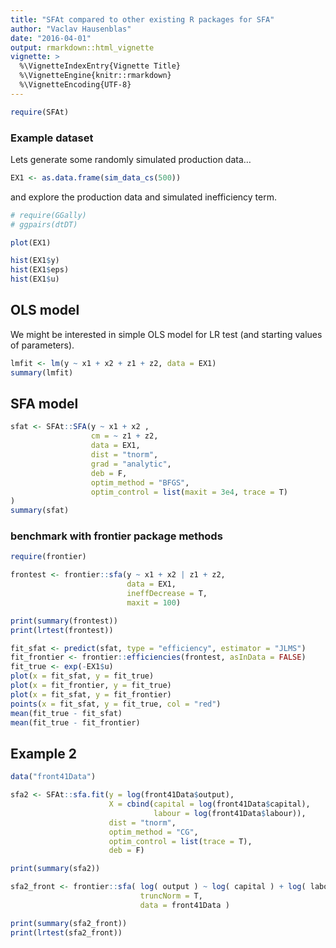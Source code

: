 ```yaml
---
title: "SFAt compared to other existing R packages for SFA"
author: "Vaclav Hausenblas"
date: "2016-04-01"
output: rmarkdown::html_vignette
vignette: >
  %\VignetteIndexEntry{Vignette Title}
  %\VignetteEngine{knitr::rmarkdown}
  %\VignetteEncoding{UTF-8}
---
```


```r
require(SFAt)
```

### Example dataset

Lets generate some randomly simulated production data...

```r

EX1 <- as.data.frame(sim_data_cs(500))

```

and explore the production data and simulated inefficiency term.

```r
# require(GGally)
# ggpairs(dtDT)

plot(EX1)
```

```r
hist(EX1$y)
hist(EX1$eps)
hist(EX1$u)

```

## OLS model

We might be interested in simple OLS model for LR test (and starting values of parameters).

```r

lmfit <- lm(y ~ x1 + x2 + z1 + z2, data = EX1)
summary(lmfit)

```

## SFA model

```r
sfat <- SFAt::SFA(y ~ x1 + x2 ,
                  cm = ~ z1 + z2,
                  data = EX1,
                  dist = "tnorm",
                  grad = "analytic",
                  deb = F,
                  optim_method = "BFGS",
                  optim_control = list(maxit = 3e4, trace = T)
)
summary(sfat)
```


### benchmark with frontier package methods

```r
require(frontier)

frontest <- frontier::sfa(y ~ x1 + x2 | z1 + z2,
                          data = EX1,
                          ineffDecrease = T,
                          maxit = 100)

print(summary(frontest))
print(lrtest(frontest))
```

```r
fit_sfat <- predict(sfat, type = "efficiency", estimator = "JLMS")
fit_frontier <- frontier::efficiencies(frontest, asInData = FALSE)
fit_true <- exp(-EX1$u)
plot(x = fit_sfat, y = fit_true)
plot(x = fit_frontier, y = fit_true)
plot(x = fit_sfat, y = fit_frontier)
points(x = fit_sfat, y = fit_true, col = "red")
mean(fit_true - fit_sfat)
mean(fit_true - fit_frontier)
```

## Example 2
```r
data("front41Data")

sfa2 <- SFAt::sfa.fit(y = log(front41Data$output), 
                      X = cbind(capital = log(front41Data$capital), 
                                labour = log(front41Data$labour)), 
                      dist = "tnorm",
                      optim_method = "CG",
                      optim_control = list(trace = T),
                      deb = F)

print(summary(sfa2))
```


```r
sfa2_front <- frontier::sfa( log( output ) ~ log( capital ) + log( labour ),
                             truncNorm = T,
                             data = front41Data )

print(summary(sfa2_front))
print(lrtest(sfa2_front))
```

